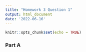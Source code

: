 ```yaml
---
title: "Homework 3 Question 1"
output: html_document
date: '2022-06-16'
---
```


```r
knitr::opts_chunk$set(echo = TRUE)
```

### Part A

```r

```
